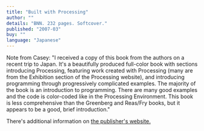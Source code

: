 ```yaml
---
title: "Built with Processing"
author: ""
details: "BNN. 232 pages. Softcover."
published: "2007-03"
buy: ""
language: "Japanese"
---
```


Note from Casey: "I received a copy of this book from the authors on a recent trip to Japan. It's a beautifully produced full-color book with sections introducing Processing, featuring work created with Processing (many are from the Exhibition section of the Processing website), and introducing programming through progressively complicated examples. The majority of the book is an introduction to programming. There are many good examples and the code is color-coded like in the Processing Environment. This book is less comprehensive than the Greenberg and Reas/Fry books, but it appears to be a good, brief introduction."

There's additional information on [the publisher's website.](https://bnn.co.jp/search?q=Built+with+Processing&type=product)
